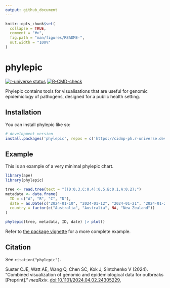 ```yaml
---
output: github_document
---
```


<!-- README.md is generated from README.Rmd. Please edit that file -->

```r
knitr::opts_chunk$set(
  collapse = TRUE,
  comment = "#>",
  fig.path = "man/figures/README-",
  out.width = "100%"
)
```

# phylepic

<!-- badges: start -->
[![r-universe status](https://cidm-ph.r-universe.dev/badges/phylepic)](https://cidm-ph.r-universe.dev)
[![R-CMD-check](https://github.com/cidm-ph/phylepic/actions/workflows/R-CMD-check.yaml/badge.svg)](https://github.com/cidm-ph/phylepic/actions/workflows/R-CMD-check.yaml)
<!-- badges: end -->

Phylepic contains tools for visualisations that are useful for genomic epidemiology
of pathogens, designed for a public health setting.

## Installation

You can install phylepic like so:

``` r
# development version
install.packages('phylepic', repos = c('https://cidmp-ph.r-universe.dev', 'https://cloud.r-project.org'))
```

## Example

This is an example of a very minimal phylepic chart.

```r
library(ape)
library(phylepic)

tree <- read.tree(text = "((D:0.3,C:0.4):0.5,B:0.1,A:0.2);")
metadata <- data.frame(
  ID = c("A", "B", "C", "D"),
  date = as.Date(c("2024-01-10", "2024-01-12", "2024-01-21", "2024-01-23")),
  country = factor(c("Australia", "Australia", NA, "New Zealand"))
)

phylepic(tree, metadata, ID, date) |> plot()
```

Refer to [the package vignette](https://cidm-ph.github.io/phylepic/articles/phylepic.html) for a more complete example.


## Citation

See `citation("phylepic")`.

Suster CJE, Watt AE, Wang Q, Chen SC, Kok J, Sintchenko V (2024).
“Combined visualization of genomic and epidemiological data for outbreaks [Preprint].”
_medRxiv_. [doi:10.1101/2024.04.02.24305229](https://doi.org/10.1101/2024.04.02.24305229),
